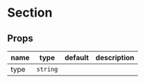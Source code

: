 
# Section

## Props

|name|type|default|description|
|----|----|-------|-----------|
|type|`string`|||



